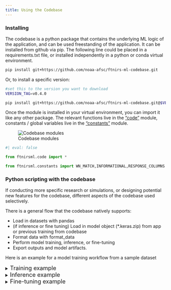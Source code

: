 ```yaml
---
title: Using the Codebase
---
```


### Installing

The codebase is a python package that contains the underlying ML logic of the application, and can be used freestanding of the application. It can be installed from github via pip. The following line could be placed in a requirements.txt file, or installed independently in a python or conda virtual environment. 

```.bash
pip install git+https://github.com/noaa-afsc/ftnirs-ml-codebase.git

```

Or, to install a specific version:

```.bash
#set this to the version you want to download
VERSION_TAG=v0.4.0

pip install git+https://github.com/noaa-afsc/ftnirs-ml-codebase.git@$VERSION_TAG


```

Once the module is installed in your virtual environment, you can import it like any other package. The relevant functions live in the ["code"](https://github.com/noaa-afsc/ftnirs-ml-codebase/blob/main/ftnirsml/code.py) module, constants / global variables live in the ["constants"](https://github.com/noaa-afsc/ftnirs-ml-codebase/blob/main/ftnirsml/constants.py) module. 

![Codebase modules](/content/images/codebase-package.png)

```python
#| eval: false

from ftnirsml.code import *

from ftnirsml.constants import WN_MATCH,INFORMATIONAL,RESPONSE_COLUMNS

```

### Python scripting with the codebase

If conducting more specific research or simulations, or designing potential new features for the codebase, different aspects of the codebase used selectively. 

There is a general flow that the codebase natively supports: 

* Load in datasets with pandas
* (if inference or fine tuning) Load in model object (*.keras.zip) from app or previous training from codebase
* Format data with format_data
* Perform model training, inference, or fine-tuning
* Export outputs and model artifacts.

Here is an example for a model training workflow from a sample dataset 

<details>

<summary><font size = "4">Training example</font></summary>

<iframe src="training_ex1.html" width="100%" height="1200px" style="border:none;"></iframe>

</details>

<details>

<summary><font size = "4">Inference example</font></summary>

<iframe src="inference_ex1.html" width="100%" height="1200px" style="border:none;"></iframe>

</details>

<details>

<summary><font size = "4">Fine-tuning example</font></summary>

<iframe src="finetune_ex1.html" width="100%" height="1200px" style="border:none;"></iframe>

</details>
